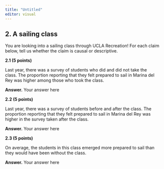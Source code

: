 ```yaml
---
title: "Untitled"
editor: visual
---
```

## 2. A sailing class 

You are looking into a sailing class through UCLA Recreation! For each claim below, tell us whether the claim is causal or descriptive.

**2.1 (5 points) **

Last year, there was a survey of students who did and did not take the class. The proportion reporting that they felt prepared to sail in Marina del Rey was higher among those who took the class.

**Answer.** Your answer here

**2.2 (5 points) **

Last year, there was a survey of students before and after the class. The proportion reporting that they felt prepared to sail in Marina del Rey was higher in the survey taken after the class.

**Answer.** Your answer here

**2.3 (5 points) **

On average, the students in this class emerged more prepared to sail than they would have been without the class.

**Answer.** Your answer here
